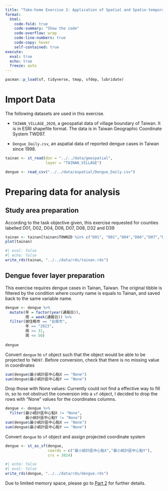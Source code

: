 ```yaml
---
title: "Take-home Exercise 2: Application of Spatial and Spatio-temporal Analysis Methods to Discover the Distribution of Dengue Fever in Tainan City, Taiwan - Part 1"
format: 
  html: 
    code-fold: true
    code-summary: "Show the code"
    code-overflow: wrap
    code-line-numbers: true
    code-copy: hover
    self-contained: true
execute: 
  eval: true
  echo: true
  freeze: auto
---
```


```r
pacman::p_load(sf, tidyverse, tmap, sfdep, lubridate)
```

# Import Data

The following datasets are used in this exercise.

-   `TAIWAN_VILLAGE_2020`, a geospatial data of village boundary of Taiwan. It is in ESRI shapefile format. The data is in Taiwan Geographic Coordinate System TWD97.

-   `Dengue_Daily.csv`, an aspatial data of reported dengue cases in Taiwan since 1998.

```r
tainan <- st_read(dsn = "../../data/geospatial",
                  layer = "TAINAN_VILLAGE")

dengue <- read_csv("../../data/aspatial/Dengue_Daily.csv")
```

# Preparing data for analysis

## Study area preparation

According to the task objective given, this exercise requested for counties labelled D01, D02, D04, D06, D07, D08, D32 and D39

```r
tainan <- tainan[tainan$TOWNID %in% c("D01", "D02","D04","D06","D07","D08","D32","D39"),]
plot(tainan)
```

```r
#| eval: false
#| echo: false
write_rds(tainan, "../../data/rds/tainan.rds")
```

## Dengue fever layer preparation

This exercise requires dengue cases in Tainan, Taiwan. The original tibble is filtered by the condition where county name is equals to Tainan, and saved back to the same variable name.

```r
dengue <- dengue %>% 
  mutate(年 = factor(year(通報日)),
         周 = week(通報日)) %>% 
  filter(居住縣市 == "台南市",
         年 == "2023",
         周 >= 31,
         周 <= 50) 
  
dengue
```

Convert `dengue` to `sf` object such that the object would be able to be projected to `TWD97`. Before conversion, check that there is no missing value in coordinates

```r
sum(dengue$最小統計區中心點X == "None")
sum(dengue$最小統計區中心點Y == "None")
```

Drop those with None values: Currently could not find a effective way to fill in, so to not obstruct the conversion into a `sf` object, I decided to drop the rows with "None" values for the coordinates columns.

```r
dengue <- dengue %>% 
  filter(最小統計區中心點X != "None",
         最小統計區中心點Y != "None")
sum(dengue$最小統計區中心點X == "None")
sum(dengue$最小統計區中心點Y == "None")
```

Convert `dengue` to `sf` object and assign projected coordinate system

```r
dengue <- st_as_sf(dengue,
                   coords = c("最小統計區中心點X","最小統計區中心點Y"),
                   crs = 3824)
```

```r
#| echo: false
#| eval: false
write_rds(dengue, "../../data/rds/dengue.rds")
```

Due to limited memory space, please go to [Part 2](Take-home_Ex/Take-home_Ex02/Take-home_Ex02_Part2.html) for further details.
